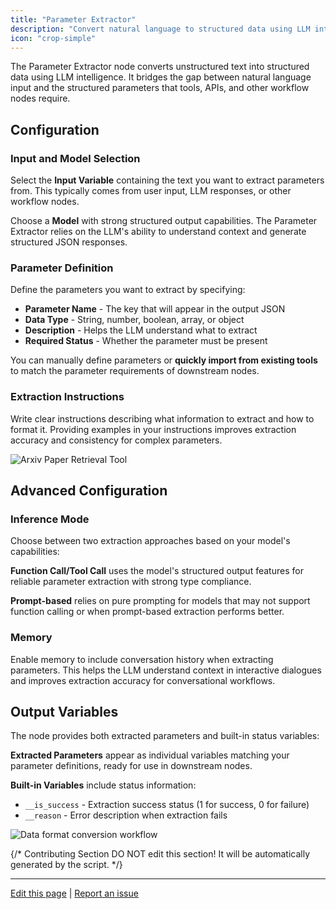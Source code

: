 ```yaml
---
title: "Parameter Extractor"
description: "Convert natural language to structured data using LLM intelligence"
icon: "crop-simple"
---
```


The Parameter Extractor node converts unstructured text into structured data using LLM intelligence. It bridges the gap between natural language input and the structured parameters that tools, APIs, and other workflow nodes require.

## Configuration

### Input and Model Selection

Select the **Input Variable** containing the text you want to extract parameters from. This typically comes from user input, LLM responses, or other workflow nodes.

Choose a **Model** with strong structured output capabilities. The Parameter Extractor relies on the LLM's ability to understand context and generate structured JSON responses.

### Parameter Definition

Define the parameters you want to extract by specifying:

- **Parameter Name** - The key that will appear in the output JSON
- **Data Type** - String, number, boolean, array, or object  
- **Description** - Helps the LLM understand what to extract
- **Required Status** - Whether the parameter must be present

You can manually define parameters or **quickly import from existing tools** to match the parameter requirements of downstream nodes.

### Extraction Instructions

Write clear instructions describing what information to extract and how to format it. Providing examples in your instructions improves extraction accuracy and consistency for complex parameters.

<Frame caption="Parameter extraction for Arxiv paper retrieval">
  <img src="https://assets-docs.dify.ai/dify-enterprise-mintlify/en/guides/workflow/node/a8bae4106a015c76ebb0a165f2409458.png" alt="Arxiv Paper Retrieval Tool" />
</Frame>

## Advanced Configuration

### Inference Mode

Choose between two extraction approaches based on your model's capabilities:

**Function Call/Tool Call** uses the model's structured output features for reliable parameter extraction with strong type compliance.

**Prompt-based** relies on pure prompting for models that may not support function calling or when prompt-based extraction performs better.

### Memory

Enable memory to include conversation history when extracting parameters. This helps the LLM understand context in interactive dialogues and improves extraction accuracy for conversational workflows.

## Output Variables

The node provides both extracted parameters and built-in status variables:

**Extracted Parameters** appear as individual variables matching your parameter definitions, ready for use in downstream nodes.

**Built-in Variables** include status information:
- `__is_success` - Extraction success status (1 for success, 0 for failure)
- `__reason` - Error description when extraction fails

<Frame caption="Data format conversion example">
  <img src="https://assets-docs.dify.ai/dify-enterprise-mintlify/en/guides/workflow/node/71d8e48d842342668f92e6dd84fc03c1.png" alt="Data format conversion workflow" />
</Frame>


{/*
Contributing Section
DO NOT edit this section!
It will be automatically generated by the script.
*/}

---

[Edit this page](https://github.com/langgenius/dify-docs/edit/main/en/documentation/pages/nodes/parameter-extractor.mdx) | [Report an issue](https://github.com/langgenius/dify-docs/issues/new?template=docs.yml)

